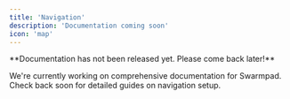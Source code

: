 ```yaml
---
title: 'Navigation'
description: 'Documentation coming soon'
icon: 'map'
---
```


<Note>
  **Documentation has not been released yet. Please come back later!**
</Note>

We're currently working on comprehensive documentation for Swarmpad. Check back soon for detailed guides on navigation setup.